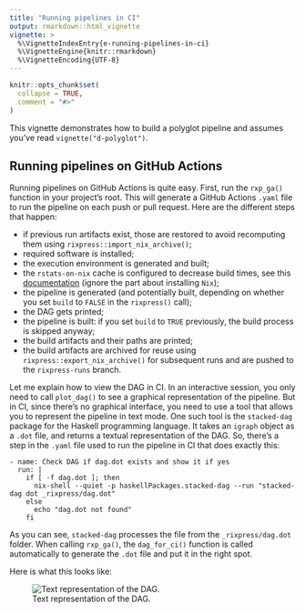 ```yaml
---
title: "Running pipelines in CI"
output: rmarkdown::html_vignette
vignette: >
  %\VignetteIndexEntry{e-running-pipelines-in-ci}
  %\VignetteEngine{knitr::rmarkdown}
  %\VignetteEncoding{UTF-8}
---
```


```r
knitr::opts_chunk$set(
  collapse = TRUE,
  comment = "#>"
)
```

This vignette demonstrates how to build a polyglot pipeline and assumes you've
read `vignette("d-polyglot")`.

## Running pipelines on GitHub Actions

Running pipelines on GitHub Actions is quite easy. First, run the `rxp_ga()`
function in your project's root. This will generate a GitHub Actions `.yaml`
file to run the pipeline on each push or pull request. Here are the different
steps that happen:

- if previous run artifacts exist, those are restored to avoid recomputing them
  using `rixpress::import_nix_archive()`;
- required software is installed;
- the execution environment is generated and built;
- the `rstats-on-nix` cache is configured to decrease build times, see this
  [documentation](https://docs.ropensci.org/rix/articles/b1-setting-up-and-using-rix-on-linux-and-windows.html#using-the-determinate-systems-installer)
  (ignore the part about installing `Nix`);
- the pipeline is generated (and potentially built, depending on whether you set
  `build` to `FALSE` in the `rixpress()` call);
- the DAG gets printed;
- the pipeline is built: if you set `build` to `TRUE` previously, the build
  process is skipped anyway;
- the build artifacts and their paths are printed;
- the build artifacts are archived for reuse using
  `rixpress::export_nix_archive()` for subsequent runs and are pushed to the
  `rixpress-runs` branch.

Let me explain how to view the DAG in CI. In an interactive
session, you only need to call `plot_dag()` to see a graphical representation of
the pipeline. But in CI, since there's no graphical interface, you need to
use a tool that allows you to represent the pipeline in text mode. One such tool is
the `stacked-dag` package for the Haskell programming language. It takes an
`igraph` object as a `.dot` file, and returns a textual representation of the
DAG. So, there's a step in the `.yaml` file used to run the pipeline in CI that
does exactly this:

```
- name: Check DAG if dag.dot exists and show it if yes
  run: |
    if [ -f dag.dot ]; then
      nix-shell --quiet -p haskellPackages.stacked-dag --run "stacked-dag dot _rixpress/dag.dot"
    else
      echo "dag.dot not found"
    fi
```

As you can see, `stacked-dag` processes the file from the `_rixpress/dag.dot`
folder. When calling `rxp_ga()`, the `dag_for_ci()` function is called
automatically to generate the `.dot` file and put it in the right spot.

Here is what this looks like:

<figure>
<img src="https://raw.githubusercontent.com/b-rodrigues/rixpress/refs/heads/main/vignettes/stacked-dag.png" alt="Text representation of the DAG." />
<figcaption aria-hidden="true">
Text representation of the DAG.
</figcaption>
</figure>
